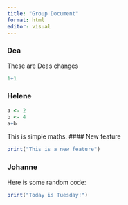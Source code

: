 ```yaml
---
title: "Group Document"
format: html
editor: visual
---
```


### Dea
These are Deas changes
```r
1+1
```



### Helene
```r
a <- 2
b <- 4
a+b
```
This is simple maths.
#### New feature
```r
print("This is a new feature")
```

### Johanne

Here is some random code:

```r
print("Today is Tuesday!")
```

